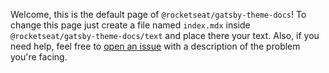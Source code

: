 Welcome, this is the default page of `@rocketseat/gatsby-theme-docs`! To
change this page just create a file named `index.mdx` inside `@rocketseat/gatsby-theme-docs/text`
and place there your text. Also, if you need help, feel free to
[open an issue](https://github.com/jpedroschmitz/rocketdocs/issues) with a description
of the problem you're facing.
